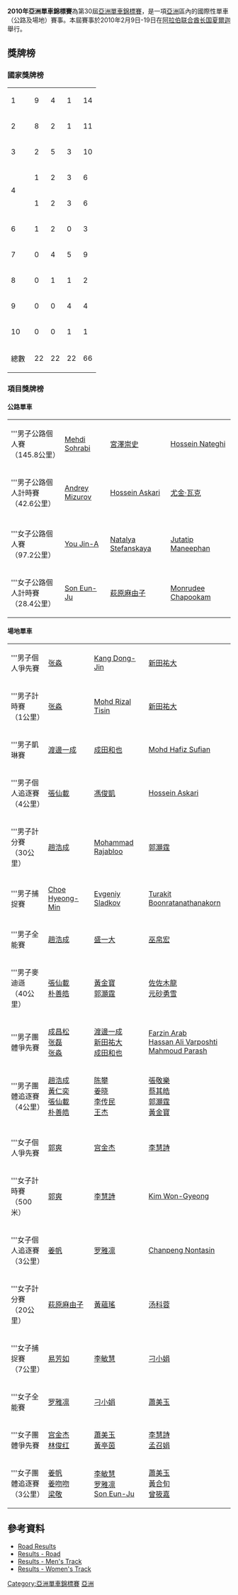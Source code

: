 '''2010年亞洲單車錦標賽'''為第30屆[[亞洲單車錦標賽|亞洲單車錦標賽]]，是一項[[亞洲|亞洲]]區內的國際性單車（公路及場地）賽事。本屆賽事於2010年2月9日-19日在[[阿拉伯联合酋长国|阿拉伯联合酋长国]][[夏爾迦|夏爾迦]]舉行。

==獎牌榜==
===國家獎牌榜===
{| {{RankedMedalTable}}
|-
| 1 ||align=left| {{KOR}} || 9 || 4 || 1 ||14
|-
| 2 ||align=left| {{CHN}} || 8 || 2 || 1 ||11
|-
| 3 ||align=left| {{JPN}} || 2 || 5 || 3 ||10
|-
| rowspan=2|4 ||align=left| {{TPE}} || 1 || 2 || 3 || 6
|-
| align=left| {{IRI}} || 1 || 2 || 3 || 6
|-
| 6 ||align=left| {{KAZ}} || 1 || 2 || 0 || 3
|-
| 7 ||align=left| {{HKG}} || 0 || 4 || 5 || 9
|-
| 8 ||align=left| {{MAS}} || 0 || 1 || 1 || 2
|-
| 9 ||align=left| {{THA}} || 0 || 0 || 4 || 4
|-
| 10||align=left| {{KGZ}} || 0 || 0 || 1 || 1
|- class="sortbottom"
!colspan=2|總數|| 22 || 22 || 22 || 66
|}

===項目獎牌榜===
====公路單車====
{| {{MedalistTable|labelwidth=200px|type=項目|style=font-size:small;}}
|-
|'''男子公路個人賽<br/>（145.8公里）
|{{flagicon|IRI}} [[Mehdi_Sohrabi|Mehdi Sohrabi]]
|{{flagicon|JPN}} [[宮澤崇史|宮澤崇史]]
|{{flagicon|IRI}} [[Hossein_Nateghi|Hossein Nateghi]]
|-
|'''男子公路個人計時賽<br/>（42.6公里）
|{{flagicon|KAZ}} [[Andrey_Mizurov|Andrey Mizurov]]
|{{flagicon|IRI}} [[Hossein_Askari|Hossein Askari]]
|{{flagicon|KGZ}} [[尤金·瓦克|尤金·瓦克]]
|-
|colspan="4"|
|-
|'''女子公路個人賽<br/>（97.2公里）
|{{flagicon|KOR}} [[You_Jin-A|You Jin-A]]
|{{flagicon|KAZ}} [[Natalya_Stefanskaya|Natalya Stefanskaya]]
|{{flagicon|THA}} [[Jutatip_Maneephan|Jutatip Maneephan]]
|-
|'''女子公路個人計時賽<br/>（28.4公里）
|{{flagicon|KOR}} [[Son_Eun-Ju|Son Eun-Ju]]
|{{flagicon|JPN}} [[萩原麻由子|萩原麻由子]]
|{{flagicon|THA}} [[Monrudee_Chapookam|Monrudee Chapookam]]
|}

====場地單車====
{| {{MedalistTable|labelwidth=200px|type=項目|style=font-size:small;}}
|-
|'''男子個人爭先賽
|{{flagicon|CHN}} [[张淼_(自行车运动员)|张淼]]
|{{flagicon|KOR}} [[Kang_Dong-Jin|Kang Dong-Jin]]
|{{flagicon|JPN}} [[新田祐大|新田祐大]]
|-
|'''男子計時賽<br/>（1公里）
|{{flagicon|CHN}} [[张淼_(自行车运动员)|张淼]]
|{{flagicon|MAS}} [[Mohd_Rizal_Tisin|Mohd Rizal Tisin]]
|{{flagicon|JPN}} [[新田祐大|新田祐大]]
|-
|'''男子凱琳賽
|{{flagicon|JPN}} [[渡邊一成|渡邊一成]]
|{{flagicon|JPN}} [[成田和也|成田和也]]
|{{flagicon|MAS}} [[Mohd_Hafiz_Sufian|Mohd Hafiz Sufian]]
|-
|'''男子個人追逐賽<br/>（4公里）
|{{flagicon|KOR}} [[張仙載|張仙載]]
|{{flagicon|TPE}} [[馮俊凱|馮俊凱]]
|{{flagicon|IRI}} [[Hossein_Askari|Hossein Askari]]
|-
|'''男子計分賽<br/>（30公里）
|{{flagicon|KOR}} [[趙浩成|趙浩成]]
|{{flagicon|IRI}} [[Mohammad_Rajabloo|Mohammad Rajabloo]]
|{{flagicon|HKG}} [[郭灝霆|郭灝霆]]
|-
|'''男子捕捉賽
|{{flagicon|KOR}} [[Choe_Hyeong-Min|Choe Hyeong-Min]]
|{{flagicon|KAZ}} [[Evgeniy_Sladkov|Evgeniy Sladkov]]
|{{flagicon|THA}} [[Turakit_Boonratanathanakorn|Turakit Boonratanathanakorn]]
|-
|'''男子全能賽
|{{flagicon|KOR}} [[趙浩成|趙浩成]]
|{{flagicon|JPN}} [[盛一大|盛一大]]
|{{flagicon|TPE}} [[巫帛宏|巫帛宏]]
|-
|'''男子麥迪遜<br/>（40公里）
|{{flagicon|KOR}} [[張仙載|張仙載]]<br/>{{flagicon|KOR}} [[朴善皓|朴善皓]]
|{{flagicon|HKG}} [[黃金寶|黃金寶]]<br/>{{flagicon|HKG}} [[郭灝霆|郭灝霆]]
|{{flagicon|JPN}} [[佐佐木龍|佐佐木龍]]<br/>{{flagicon|JPN}} [[元砂勇雪|元砂勇雪]]
|-
|'''男子團體爭先賽
|{{flagicon|CHN}} [[成昌松|成昌松]]<br />{{flagicon|CHN}} [[张磊_(自行车运动员)|张磊]]<br />{{flagicon|CHN}} [[张淼_(自行车运动员)|张淼]]
|{{flagicon|JPN}} [[渡邊一成|渡邊一成]]<br />{{flagicon|JPN}} [[新田祐大|新田祐大]]<br />{{flagicon|JPN}} [[成田和也|成田和也]]
|{{flagicon|IRI}} [[Farzin_Arab|Farzin Arab]]<br />{{flagicon|IRI}} [[Hassan_Ali_Varposhti|Hassan Ali Varposhti]]<br />{{flagicon|IRI}} [[Mahmoud_Parash|Mahmoud Parash]]
|-
|'''男子團體追逐賽<br/>（4公里）
|{{flagicon|KOR}} [[趙浩成|趙浩成]]<br />{{flagicon|KOR}} [[黃仁奕|黃仁奕]]<br />{{flagicon|KOR}} [[張仙載|張仙載]]<br />{{flagicon|KOR}} [[朴善皓|朴善皓]]
|{{flagicon|CHN}} [[陈攀|陈攀]]<br />{{flagicon|CHN}} [[姜晓|姜晓]]<br />{{flagicon|CHN}} [[李传民|李传民]]<br />{{flagicon|CHN}} [[王杰_(自行车运动员)|王杰]]
|{{flagicon|HKG}} [[張敬樂|張敬樂]]<br />{{flagicon|HKG}} [[蔡其皓|蔡其皓]]<br />{{flagicon|HKG}} [[郭灝霆|郭灝霆]]<br />{{flagicon|HKG}} [[黃金寶|黃金寶]]
|-
|colspan="4"|
|-
|'''女子個人爭先賽
|{{flagicon|CHN}} [[郭爽|郭爽]]
|{{flagicon|CHN}} [[宫金杰|宫金杰]]
|{{flagicon|HKG}} [[李慧詩|李慧詩]]
|-
|'''女子計時賽<br/>（500米）
|{{flagicon|CHN}} [[郭爽|郭爽]]
|{{flagicon|HKG}} [[李慧詩|李慧詩]]
|{{flagicon|KOR}} [[Kim_Won-Gyeong|Kim Won-Gyeong]]
|-
|'''女子個人追逐賽<br/>（3公里）
|{{flagicon|CHN}} [[姜帆_(自行车运动员)|姜帆]]
|{{flagicon|KOR}} [[罗雅凛|罗雅凛]]
|{{flagicon|THA}} [[Chanpeng_Nontasin|Chanpeng Nontasin]]
|-
|'''女子計分賽<br/>（20公里）
|{{flagicon|JPN}} [[萩原麻由子|萩原麻由子]]
|{{flagicon|HKG}} [[黃蘊瑤|黃蘊瑤]]
|{{flagicon|CHN}} [[汤科蓉|汤科蓉]]
|-
|'''女子捕捉賽<br/>（7公里）
|{{flagicon|TPE}} [[易芳如|易芳如]]
|{{flagicon|KOR}} [[李敏慧|李敏慧]]
|{{flagicon|HKG}} [[刁小娟|刁小娟]]
|-
|'''女子全能賽
|{{flagicon|KOR}} [[罗雅凛|罗雅凛]]
|{{flagicon|HKG}} [[刁小娟|刁小娟]]
|{{flagicon|TPE}} [[蕭美玉|蕭美玉]]
|-
|'''女子團體爭先賽
|{{flagicon|CHN}} [[宫金杰|宫金杰]]<br />{{flagicon|CHN}} [[林俊红|林俊红]]
|{{flagicon|TPE}} [[蕭美玉|蕭美玉]]<br />{{flagicon|TPE}} [[黃亭茵|黃亭茵]]
|{{flagicon|HKG}} [[李慧詩|李慧詩]]<br />{{flagicon|HKG}} [[孟召娟|孟召娟]]
|-
|'''女子團體追逐賽<br/>（3公里）
|{{flagicon|CHN}} [[姜帆_(自行车运动员)|姜帆]]<br />{{flagicon|CHN}} [[姜吻吻|姜吻吻]]<br />{{flagicon|CHN}} [[梁敬|梁敬]]
|{{flagicon|KOR}} [[李敏慧|李敏慧]]<br />{{flagicon|KOR}} [[罗雅凛|罗雅凛]]<br />{{flagicon|KOR}} [[Son_Eun-Ju|Son Eun-Ju]]
|{{flagicon|TPE}} [[蕭美玉|蕭美玉]]<br />{{flagicon|TPE}} [[黃合旬|黃合旬]]<br />{{flagicon|TPE}} [[曾筱嘉|曾筱嘉]]
|}

==參考資料==
* [http://www.cyclingnews.com/races/asian-cycling-championships-cc Road Results]{{Wayback|url=http://www.cyclingnews.com/races/asian-cycling-championships-cc |date=20160521091216 }} {{en}}
* [http://asiancycling.com/common/download.asp?part=eventResults&id=20090928155823584&filename=Result-Road.pdf Results - Road]{{Wayback|url=http://asiancycling.com/common/download.asp?part=eventResults&id=20090928155823584&filename=Result-Road.pdf |date=20190214055249 }} {{en}}
* [http://asiancycling.com/common/download.asp?part=eventResults&id=20090928155823584&filename=Result-Track%20ME.pdf Results - Men's Track]{{Wayback|url=http://asiancycling.com/common/download.asp?part=eventResults&id=20090928155823584&filename=Result-Track%20ME.pdf |date=20190214055249 }} {{en}}
* [http://asiancycling.com/common/download.asp?part=eventResults&id=20090928155823584&filename=Result-Track%20WE.pdf Results - Women's Track]{{Wayback|url=http://asiancycling.com/common/download.asp?part=eventResults&id=20090928155823584&filename=Result-Track%20WE.pdf |date=20190214055249 }} {{en}}

{{亞洲單車錦標賽}}
[[Category:亞洲單車錦標賽|Category:亞洲單車錦標賽]]
[[Category:2010年單車|亞洲]]